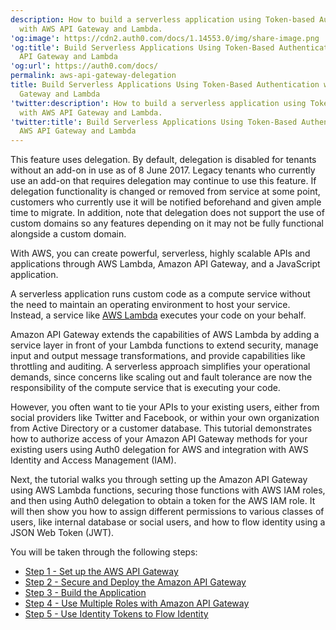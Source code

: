 ```yaml
---
description: How to build a serverless application using Token-based Authentication
  with AWS API Gateway and Lambda.
'og:image': https://cdn2.auth0.com/docs/1.14553.0/img/share-image.png
'og:title': Build Serverless Applications Using Token-Based Authentication with AWS
  API Gateway and Lambda
'og:url': https://auth0.com/docs/
permalink: aws-api-gateway-delegation
title: Build Serverless Applications Using Token-Based Authentication with AWS API
  Gateway and Lambda
'twitter:description': How to build a serverless application using Token-based Authentication
  with AWS API Gateway and Lambda.
'twitter:title': Build Serverless Applications Using Token-Based Authentication with
  AWS API Gateway and Lambda
---
```

<Warning>

This feature uses delegation. By default, delegation is disabled for tenants without an add-on in use as of 8 June 2017. Legacy tenants who currently use an add-on that requires delegation may continue to use this feature. If delegation functionality is changed or removed from service at some point, customers who currently use it will be notified beforehand and given ample time to migrate. In addition, note that delegation does not support the use of custom domains so any features depending on it may not be fully functional alongside a custom domain.

</Warning>

With AWS, you can create powerful, serverless, highly scalable APIs and applications through AWS Lambda, Amazon API Gateway, and a JavaScript application.

A serverless application runs custom code as a compute service without the need to maintain an operating environment to host your service. Instead, a service like [AWS Lambda](https://aws.amazon.com/lambda/) executes your code on your behalf.

Amazon API Gateway extends the capabilities of AWS Lambda by adding a service layer in front of your Lambda functions to extend security, manage input and output message transformations, and provide capabilities like throttling and auditing. A serverless approach simplifies your operational demands, since concerns like scaling out and fault tolerance are now the responsibility of the compute service that is executing your code.

However, you often want to tie your APIs to your existing users, either from social providers like Twitter and Facebook, or within your own organization from Active Directory or a customer database. This tutorial demonstrates how to authorize access of your Amazon API Gateway methods for your existing users using Auth0 delegation for AWS and integration with AWS Identity and Access Management (IAM).

Next, the tutorial walks you through setting up the Amazon API Gateway using AWS Lambda functions, securing those functions with AWS IAM roles, and then using Auth0 delegation to obtain a token for the AWS IAM role. It will then show you how to assign different permissions to various classes of users, like internal database or social users, and how to flow identity using a <Tooltip tip="JSON Web Token (JWT): Standard ID Token format (and often Access Token format) used to represent claims securely between two parties." cta="View Glossary" href="/glossary?term=JSON+Web+Token">JSON Web Token</Tooltip> (JWT).

You will be taken through the following steps:

* [Step 1 - Set up the AWS API Gateway](/customize/integrations/aws/aws-api-gateway-delegation/aws-api-gateway-delegation-1)
* [Step 2 - Secure and Deploy the Amazon API Gateway](/customize/integrations/aws/aws-api-gateway-delegation/aws-api-gateway-delegation-2)
* [Step 3 - Build the Application](/customize/integrations/aws/aws-api-gateway-delegation/aws-api-gateway-delegation-3)
* [Step 4 - Use Multiple Roles with Amazon API Gateway](/customize/integrations/aws/aws-api-gateway-delegation/aws-api-gateway-delegation-4)
* [Step 5 - Use Identity Tokens to Flow Identity](/customize/integrations/aws/aws-api-gateway-delegation/aws-api-gateway-delegation-5)